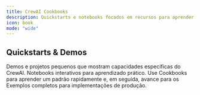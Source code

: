 ```yaml
---
title: CrewAI Cookbooks
description: Quickstarts e notebooks focados em recursos para aprender padrões rapidamente.
icon: book
mode: "wide"
---
```


## Quickstarts & Demos

<CardGroup cols={2}>
  <Card title="Repositório de Quickstarts" icon="bolt" href="https://github.com/crewAIInc/crewAI-quickstarts">
    Demos e projetos pequenos que mostram capacidades específicas do CrewAI.
  </Card>
  <Card title="Notebooks nos Exemplos" icon="book-open" href="https://github.com/crewAIInc/crewAI-examples/tree/main/Notebooks">
    Notebooks interativos para aprendizado prático.
  </Card>
</CardGroup>

<Tip>
Use Cookbooks para aprender um padrão rapidamente e, em seguida, avance para os Exemplos completos para implementações de produção.
</Tip>


